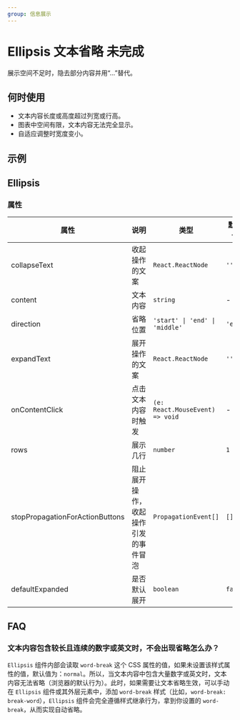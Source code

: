 ```yaml
---
group: 信息展示
---
```





# Ellipsis 文本省略 未完成

展示空间不足时，隐去部分内容并用“...”替代。

## 何时使用

- 文本内容长度或高度超过列宽或行高。
- 图表中空间有限，文本内容无法完全显示。
- 自适应调整时宽度变小。

## 示例

<code src="./demos/demo1.tsx"></code>

## Ellipsis

### 属性

| 属性 | 说明 | 类型 | 默认值 |
| --- | --- | --- | --- |
| collapseText | 收起操作的文案 | `React.ReactNode` | `''` |
| content | 文本内容 | `string` | - |
| direction | 省略位置 | `'start' \| 'end' \| 'middle'` | `'end'` |
| expandText | 展开操作的文案 | `React.ReactNode` | `''` |
| onContentClick | 点击文本内容时触发 | `(e: React.MouseEvent) => void` | - |
| rows | 展示几行 | `number` | `1` |
| stopPropagationForActionButtons | 阻止展开操作，收起操作引发的事件冒泡 | `PropagationEvent[]` | `[]` |
| defaultExpanded | 是否默认展开 | `boolean` | `false` |

## FAQ

### 文本内容包含较长且连续的数字或英文时，不会出现省略怎么办？

`Ellipsis` 组件内部会读取 `word-break` 这个 CSS 属性的值，如果未设置该样式属性的值，默认值为：`normal`。所以，当文本内容中包含大量数字或英文时，文本内容无法省略（浏览器的默认行为）。此时，如果需要让文本省略生效，可以手动在 `Ellipsis` 组件或其外层元素中，添加 `word-break` 样式（比如，`word-break: break-word`），`Ellipsis` 组件会完全遵循样式继承行为，拿到你设置的 `word-break`，从而实现自动省略。

